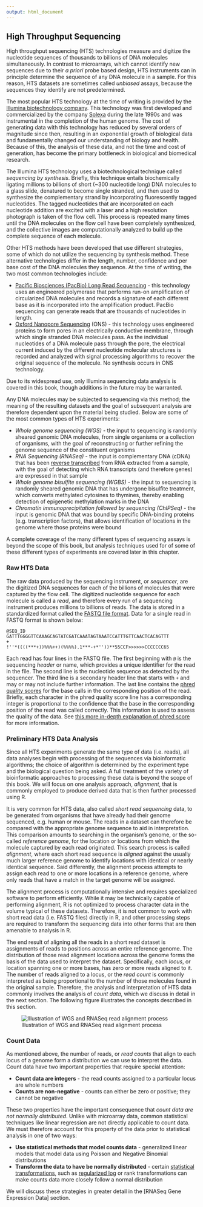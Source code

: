 ---
output: html_document
---


## High Throughput Sequencing

High throughput sequencing (HTS) technologies measure and digitize the
nucleotide sequences of thousands to billions of DNA molecules simultaneously.
In contrast to microarrays, which cannot identify new sequences due to their
*a priori* probe based design, HTS instruments can in principle determine the
sequence of any DNA molecule in a sample. For this reason, HTS datasets are
sometimes called *unbiased* assays, because the sequences they identify are not
predetermined.

The most popular HTS technology at the time of writing is provided by the
[Illumina biotechnology company](https://en.wikipedia.org/wiki/Illumina,_Inc.).
This technology was first developed and commercialized by the company
[Solexa](https://www.illumina.com/science/technology/next-generation-sequencing/illumina-sequencing-history.html)
during the late 1990s and was instrumental in the completion of the human
genome. The cost of generating data with this technology has reduced by several
orders of magnitude since then, resulting in an exponential growth of biological
data and fundamentally changed our understanding of biology and health. Because
of this, the analysis of these data, and not the time and cost of generation,
has become the primary bottleneck in biological and biomedical research.

The Illumina HTS technology uses a biotechnological technique called *sequencing
by synthesis*. Briefly, this technique entails biochemically ligating millions
to billions of short (~300 nucleotide long) DNA molecules to a glass slide,
denatured to become single stranded, and then used to synthesize the
complementary strand by incorporating fluorescently tagged nucleotides. The
tagged nucleotides that are incorporated on each nucleotide addition are excited
with a laser and a high resolution photograph is taken of the flow cell. This
process is repeated many times until the DNA molecules on the flow cell have
been completely synthesized, and the collective images are computationally
analyzed to build up the complete sequence of each molecule.

::: {.box .note}
Other HTS methods have been developed that use different strategies, some of
which do not utilize the sequencing by synthesis method. These alternative
technologies differ in the length, number, confidence and per base cost of the
DNA molecules they sequence. At the time of writing, the two most common
technologies include:

* [Pacific Biosciences (PacBio) Long Read
Sequencing](https://www.pacb.com/smrt-science/smrt-sequencing/) - this
technology uses an engineered polymerase that performs run-on amplification of
circularized DNA molecules and records a signature of each different base as it
is incorporated into the amplification product. PacBio sequencing can generate
reads that are thousands of nucleotides in length.
* [Oxford Nanopore Sequencing](https://nanoporetech.com/) (ONS) - this technology uses
engineered proteins to form pores in an electrically conductive membrane,
through which single stranded DNA molecules pass. As the individual nucleotides
of a DNA molecule pass through the pore, the electrical current induced by the
different nucleotide molecular structures is recorded and analyzed with signal
processing algorithms to recover the original sequence of the molecule. No
synthesis occurs in ONS technology.

Due to its widespread use, only Illumina sequencing data analysis is covered in
this book, though additions in the future may be warranted.
:::

Any DNA molecules may be subjected to sequencing via this method; the meaning of
the resulting datasets and the goal of subsequent analysis are therefore
dependent upon the material being studied. Below are some of the most common
types of HTS experiments:

* *Whole genome sequencing (WGS)* - the input to sequencing is randomly sheared
genomic DNA molecules, from single organisms or a collection of organisms, with
the goal of reconstructing or further refining the genome sequence of the
constituent organisms
* *RNA Sequencing (RNASeq)* - the input is complementary DNA (cDNA) that has
been [reverse transcribed](https://www.ncbi.nlm.nih.gov/books/NBK19424/) from
RNA extracted from a sample, with the goal of detecting which RNA transcripts
(and therefore genes) are expressed in that sample
* *Whole genome bisulfite sequencing (WGBS)* - the input to sequencing is
randomly sheared genomic DNA that has undergone bisulfite treatment, which
converts methylated cytosines to thymines, thereby enabling detection of
epigenetic methylation marks in the DNA
* *Chromatin immunoprecipitation followed by sequencing (ChIPSeq)* - the input
is genomic DNA that was bound by specific DNA-binding proteins (e.g.
transcription factors), that allows identification of locations in the genome
where those proteins were bound

A complete coverage of the many different types of sequencing assays is beyond
the scope of this book, but analysis techniques used for of some of these
different types of experiments are covered later in this chapter.

### Raw HTS Data

The raw data produced by the sequencing instrument, or *sequencer*, are the
digitized DNA sequences for each of the billions of molecules that were captured
by the flow cell. The digitized nucleotide sequence for each molecule is called
a *read*, and therefore every run of a sequencing instrument produces millions
to billions of reads. The data is stored in a standardized format called the
[FASTQ file format](https://en.wikipedia.org/wiki/FASTQ_format). Data for a
single read in FASTQ format is shown below:

```
@SEQ_ID
GATTTGGGGTTCAAAGCAGTATCGATCAAATAGTAAATCCATTTGTTCAACTCACAGTTT
+
!''*((((***+))%%%++)(%%%%).1***-+*''))**55CCF>>>>>>CCCCCCC65
```

Each read has four lines in the FASTQ file. The first beginning with `@` is the
sequencing *header* or name, which provides a unique identifier for the read in
the file. The second line is the nucleotide sequence as detected by the
sequencer. The third line is a secondary header line that starts with `+` and
may or may not include further information. The last line contains the [phred
quality scores](https://en.wikipedia.org/wiki/Phred_quality_score) for the base
calls in the corresponding position of the read. Briefly, each character in the
phred quality score line has a corresponding integer is proportional to the
confidence that the base in the corresponding position of the read was called
correctly. This information is used to assess the quality of the data. See [this
more in-depth explanation of phred
score](https://en.wikipedia.org/wiki/FASTQ_format#Quality) for more information.

### Preliminary HTS Data Analysis

Since all HTS experiments generate the same type of data (i.e. reads), all data
analyses begin with processing of the sequences via bioinformatic algorithms;
the choice of algorithm is determined by the experiment type and the biological
question being asked. A full treatment of the variety of bioinformatic
approaches to processing these data is beyond the scope of this book. We will
focus on one analysis approach, *alignment*, that is commonly employed to
produce derived data that is then further processed using R.

It is very common for HTS data, also called *short read sequencing* data, to be
generated from organisms that have already had their genome sequenced, e.g.
human or mouse. The reads in a dataset can therefore be compared with the
appropriate genome sequence to aid in interpretation. This comparison amounts to
searching in the organism's genome, or the so-called *reference genome*, for the
location or locations from which the molecule captured by each read originated.
This search process is called *alignment*, where each short read sequence is
*aligned* against the usually much larger reference genome to identify locations
with identical or nearly identical sequence. Said differently, the alignment
process attempts to assign each read to one or more locations in a reference
genome, where only reads that have a match in the target genome will be
assigned.

::: {.box .important}
The alignment process is computationally intensive and requires specialized
software to perform efficiently. While it may be technically capable of
performing alignment, R is not optimized to process character data in the volume
typical of these datasets. Therefore, it is not common to work with short read
data (i.e. FASTQ files) directly in R, and other processing steps are required
to transform the sequencing data into other forms that are then amenable to
analysis in R.
:::

The end result of aligning all the reads in a short read dataset is assignments
of reads to positions across an entire reference genome. The distribution of
those read alignment locations across the genome forms the basis of the data
used to interpret the dataset. Specifically, each *locus*, or location spanning
one or more bases, has zero or more reads aligned to it. The number of reads
aligned to a locus, or the *read count* is commonly interpreted as being
proportional to the number of those molecules found in the original sample.
Therefore, the analysis and interpretation of HTS data commonly involves the
analysis of *count data*, which we discuss in detail in the next section. The
following figure illustrates the concepts described in this section.

![Illustration of WGS and RNASeq read alignment process](hts_examples.png)

### Count Data

As mentioned above, the number of reads, or *read counts* that align to each
locus of a genome form a distribution we can use to interpret the data. Count
data have two important properties that require special attention:

* **Count data are integers** - the read counts assigned to a particular locus
are whole numbers
* **Counts are non-negative** - counts can either be zero or positive; they
cannot be negative

These two properties have the important consequence that *count data are not
normally distributed*. Unlike with microarray data, common statistical
techniques like linear regression are not directly applicable to count data. We
must therefore account for this property of the data prior to statistical
analysis in one of two ways:

* **Use statistical methods that model counts data** - generalized linear models
that model data using Poisson and Negative Binomial distributions
* **Transform the data to have be normally distributed** - certain [statistical
transformations](https://en.wikipedia.org/wiki/Data_transformation_(statistics)),
such as [regularized log](https://rdrr.io/bioc/DESeq2/man/rlog.html) or rank
transformations can make counts data more closely follow a normal distribution

We will discuss these strategies in greater detail in the [RNASeq Gene
Expression Data] section.
